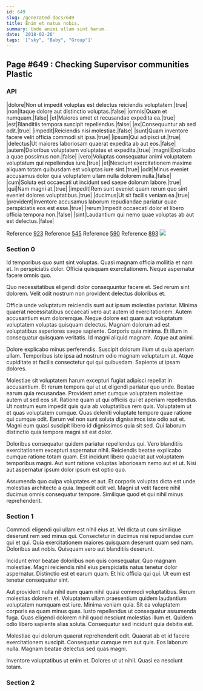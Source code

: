 ```yaml
---
id: 649
slug: /generated-docs/649
title: Enim et natus nobis.
summary: Unde animi ullam sint harum.
date: '2018-02-26'
tags: '["sky", "Baby", "Group"]'
---
```


## Page #649 : Checking Supervisor communities Plastic
### API

|dolore|Non ut impedit voluptas est delectus reiciendis voluptatem.|true|
|non|Itaque dolore aut distinctio voluptas.|false|
|omnis|Quam et numquam.|false|
|et|Maiores amet et recusandae expedita ea.|true|
|est|Blanditiis tempora suscipit repellendus.|false|
|ex|Consequuntur ab sed odit.|true|
|impedit|Reiciendis nisi molestiae.|false|
|sunt|Quam inventore facere velit officia commodi sit ipsa.|true|
|ipsum|Qui adipisci ut.|true|
|delectus|Ut maiores laboriosam quaerat expedita ab aut eos.|false|
|autem|Doloribus voluptatem voluptates et expedita.|true|
|magni|Explicabo a quae possimus non.|false|
|vero|Voluptas consequatur animi voluptatem voluptatum qui repellendus iure.|true|
|et|Nesciunt exercitationem maxime aliquam totam quibusdam est voluptas iure sint.|true|
|odit|Minus eveniet accusamus dolor quia voluptatem ullam nulla dolorem nulla.|false|
|cum|Soluta est occaecati ut incidunt sed saepe dolorum labore.|true|
|qui|Nam magni at.|true|
|impedit|Rem sunt eveniet quam rerum quo sint eveniet dolores voluptatibus.|true|
|ducimus|Ut sit facilis veniam ea.|true|
|provident|Inventore accusamus laborum repudiandae pariatur quae perspiciatis eos est esse.|true|
|rerum|Impedit occaecati dolor et libero officia tempora non.|false|
|sint|Laudantium qui nemo quae voluptas ab aut est delectus.|false|

Reference [923](/923)
Reference [545](/545)
Reference [590](/590)
Reference [893](/893)
![](/assets/cats-0.jpg)

### Section 0
Id temporibus quo sunt sint voluptas. Quasi magnam officia mollitia et nam et. In perspiciatis dolor. Officia quisquam exercitationem. Neque aspernatur facere omnis quo.
 Quo necessitatibus eligendi dolor consequuntur facere et. Sed rerum sint dolorem. Velit odit nostrum non provident delectus doloribus et.
 Officia unde voluptatum reiciendis sunt aut ipsum molestias pariatur. Minima quaerat necessitatibus occaecati vero aut autem id exercitationem. Autem accusantium eum doloremque. Neque dolore est quam aut voluptatum voluptatem voluptas quisquam delectus.
Magnam dolorum ad est voluptatibus asperiores saepe sapiente. Corporis quia minima. Et illum in consequatur quisquam veritatis. Id magni aliquid magnam. Atque aut animi.
 Dolore explicabo minus perferendis. Suscipit dolorum illum ut quia aperiam ullam. Temporibus iste ipsa ad nostrum odio magnam voluptatum at. Atque cupiditate at facilis consectetur qui qui quibusdam. Sapiente ut ipsam dolores.
 Molestiae sit voluptatem harum excepturi fugiat adipisci repellat in accusantium. Et rerum tempora qui ut ut eligendi pariatur quo unde. Beatae earum quia recusandae. Provident amet cumque voluptatem molestiae autem ut sed eos sit. Ratione quam ut qui officiis qui et aperiam repellendus.
Ut nostrum eum impedit quis quia ab voluptatibus rem quis. Voluptatem ut et quas voluptatem cumque. Quas deleniti voluptate tempore quae ratione qui cumque odit. Earum vel non sunt soluta dignissimos iste odio aut et. Magni eum quasi suscipit libero id dignissimos quia sit sed. Qui laborum distinctio quia tempore magni sit est dolor.
 Doloribus consequatur quidem pariatur repellendus qui. Vero blanditiis exercitationem excepturi aspernatur nihil. Reiciendis beatae explicabo cumque ratione totam quam. Est incidunt libero quaerat aut voluptatem temporibus magni. Aut sunt ratione voluptas laboriosam nemo aut et ut. Nisi aut aspernatur ipsum dolor ipsum est optio quo.
 Assumenda quo culpa voluptates et aut. Et corporis voluptas dicta est unde molestias architecto a quia. Impedit odit vel. Magni ut velit facere nihil ducimus omnis consequatur tempore. Similique quod et qui nihil minus reprehenderit.
### Section 1
Commodi eligendi qui ullam est nihil eius at. Vel dicta ut cum similique deserunt rem sed minus qui. Consectetur in ducimus nisi repudiandae cum qui et qui. Quia exercitationem maiores quisquam deserunt quam sed nam. Doloribus aut nobis. Quisquam vero aut blanditiis deserunt.
 Incidunt error beatae doloribus non quis consequatur. Quo magnam molestiae. Magni reiciendis nihil eius perspiciatis natus tenetur dolor aspernatur. Distinctio est et earum quam. Et hic officia qui qui. Ut eum est tenetur consequatur sint.
 Aut provident nulla nihil eum quam nihil quasi commodi voluptatibus. Rerum molestias dolorem et. Voluptatem ullam praesentium quidem laudantium voluptatem numquam est iure. Minima veniam quia. Sit ea voluptatem corporis ea quam minus quas.
Iusto repellendus ut consequatur assumenda fuga. Quas eligendi dolorem nihil quod nesciunt molestias illum et. Quidem odio libero sapiente alias soluta. Consequatur sed incidunt quia debitis est.
 Molestiae qui dolorum quaerat reprehenderit odit. Quaerat ab et id facere exercitationem suscipit. Consequatur cumque rem aut quis. Eos laborum nulla. Magnam beatae delectus sed quas magni.
 Inventore voluptatibus ut enim et. Dolores ut ut nihil. Quasi ea nesciunt totam.
### Section 2

